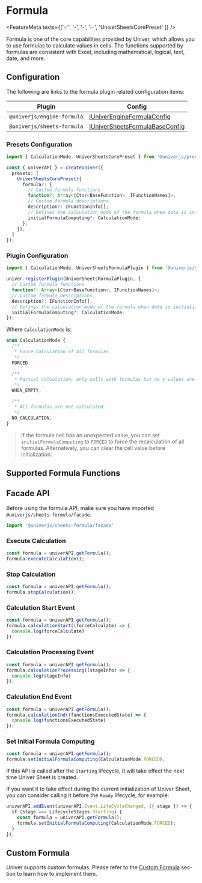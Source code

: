 
# Formula

<FeatureMeta texts={['✅', '-', '-', '✅', 'UniverSheetsCorePreset' ]} />

Formula is one of the core capabilities provided by Univer, which allows you to use formulas to calculate values in cells. The functions supported by formulas are consistent with Excel, including mathematical, logical, text, date, and more.

## Configuration

The following are links to the formula plugin related configuration items:

| Plugin | Config |
| ------ | ------ |
| `@univerjs/engine-formula` | [IUniverEngineFormulaConfig](https://github.com/dream-num/univer/blob/dev/packages/engine-formula/src/controller/config.schema.ts#L29) |
| `@univerjs/sheets-formula` | [IUniverSheetsFormulaBaseConfig](https://github.com/dream-num/univer/blob/dev/packages/sheets-formula/src/controllers/config.schema.ts#L44) |

### Presets Configuration

```typescript
import { CalculationMode, UniverSheetsCorePreset } from '@univerjs/presets/preset-sheets-core';

const { univerAPI } = createUniver({
  presets: [
    UniverSheetsCorePreset({
      formula?: {
        // Custom formula functions
        function?: Array<[Ctor<BaseFunction>, IFunctionNames]>;
        // Custom formula descriptions
        description?: IFunctionInfo[];
        // Defines the calculation mode of the formula when data is initialized. The default is `WHEN_EMPTY`
        initialFormulaComputing?: CalculationMode;
      };
    }),
  ]
});
```

### Plugin Configuration

```typescript
import { CalculationMode, UniverSheetsFormulaPlugin } from '@univerjs/sheets-formula';

univer.registerPlugin(UniverSheetsFormulaPlugin, {
  // Custom formula functions
  function?: Array<[Ctor<BaseFunction>, IFunctionNames]>;
  // Custom formula descriptions
  description?: IFunctionInfo[];
  // Defines the calculation mode of the formula when data is initialized. The default is `WHEN_EMPTY`
  initialFormulaComputing?: CalculationMode;
});
```

Where `CalculationMode` is:

```typescript
enum CalculationMode {
  /**
   * Force calculation of all formulas
   */
  FORCED,

  /**
   * Partial calculation, only cells with formulas but no v values are calculated
   */
  WHEN_EMPTY,

  /**
   * All formulas are not calculated
   */
  NO_CALCULATION,
}
```

> If the formula cell has an unexpected value, you can set `initialFormulaComputing` to `FORCED` to force the recalculation of all formulas. Alternatively, you can clear the cell value before initialization.

## Supported Formula Functions

<FormulaList lang='en-US' />

## Facade API

Before using the formula API, make sure you have imported `@univerjs/sheets-formula/facade`.

```typescript
import '@univerjs/sheets-formula/facade'
```

### Execute Calculation 

```typescript
const formula = univerAPI.getFormula();
formula.executeCalculation();
```

### Stop Calculation

```typescript
const formula = univerAPI.getFormula();
formula.stopCalculation();
```

### Calculation Start Event

```typescript
const formula = univerAPI.getFormula();
formula.calculationStart((forceCalculate) => {
  console.log(forceCalculate)
});
```

### Calculation Processing Event

```typescript
const formula = univerAPI.getFormula();
formula.calculationProcessing((stageInfo) => {
  console.log(stageInfo)
});
```

### Calculation End Event

```typescript
const formula = univerAPI.getFormula();
formula.calculationEnd((functionsExecutedState) => {
  console.log(functionsExecutedState)
});
```

### Set Initial Formula Computing

```typescript
const formula = univerAPI.getFormula();
formula.setInitialFormulaComputing(CalculationMode.FORCED);
```

If this API is called after the `Starting` lifecycle, it will take effect the next time Univer Sheet is created.

If you want it to take effect during the current initialization of Univer Sheet, you can consider calling it before the `Ready` lifecycle, for example:

```typescript
univerAPI.addEvent(univerAPI.Event.LifeCycleChanged, ({ stage }) => {
  if (stage === LifecycleStages.Starting) {
    const formula = univerAPI.getFormula();
    formula.setInitialFormulaComputing(CalculationMode.FORCED);
  }
});
```

## Custom Formula

Univer supports custom formulas. Please refer to the [Custom Formula](/guides/sheets/advanced/custom-formula) section to learn how to implement them.
